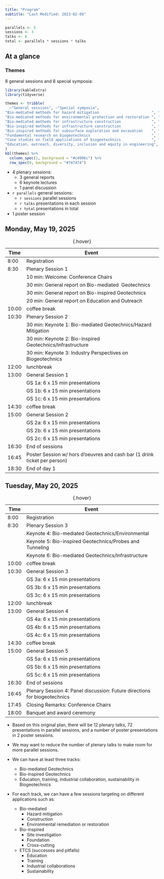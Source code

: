 ```yaml
---
title: "Program"
subtitle: "Last Modified: 2023-02-09"
---
```


```r
parallels <- 5
sessions <- 3
talks <- 6
total <- parallels * sessions * talks
```

## At a glance

### Themes

8 general sessions and 8 special symposia:

```r
library(kableExtra)
library(tidyverse)

themes <- tribble(
  ~"General sessions", ~"Special symposia",
"Bio-mediated methods for hazard mitigation                        ", "Bio-inspired Tunneling                         ",
"Bio-mediated methods for environmental protection and restoration ", "Asia experiences on bio-mediated geotechnics   ",
"Bio-mediated methods for infrastructure construction              ", "Europe experiences on bio-mediated geotechnics ",
"Bio-inspired methods for infrastructure construction              ", "Biopolymer treated soils                       ",
"Bio-inspired methods for subsurface exploration and excavation    ", "Delivery strategies for MICP                   ",
"Fundamental research on biogeotechnics                            ", "MICP for sustainable geoenergy applications    ",
"Case studies on field applications of biogeotechnics              ", "Fungal treatment of soils                      ",
"Education, outreach, diversity, inclusion and equity in engineering", "Build with nature                              ",
) 
kbl(themes) %>%
  column_spec(1, background = "#c4996c") %>%
  row_spec(0, background = "#747474")
```

* 4 plenary sessions: 
  * 3 general reports
  * 6 keynote lectures
  * 1 panel discussion
* `r parallels` general sessions:
  * `r sessions` parallel sessions
  * `r talks` presentations in each session
  * `r total` presentations in total
* 1 poster session


##  Monday, May 19, 2025

: {.hover}

| Time  | Event                                                                     |
| ----- | ------------------------------------------------------------------------- |
| 8:00  | Registration                                                              |
| 8:30  | Plenary Session 1                                                         |
|       | 10 min: Welcome: Conference Chairs                                        |
|       | 30 min: General report on Bio-mediated  Geotechnics                       |
|       | 30 min: General report on Bio-inspired Geotechnics                        |
|       | 20 min: General report on Education and Outreach                          |
| 10:00 | coffee break                                                              |
| 10:30 | Plenary Session 2                                                         |
|       | 30 min: Keynote 1: Bio-mediated Geotechnics/Hazard Mitigation             |
|       | 30 min: Keynote 2: Bio-inspired Geotechnics/Infrastructure                |
|       | 30 min: Keynote 3: Industry Perspectives on Biogeotechnics                |
| 12:00 | lunchbreak                                                                |
| 13:00 | General Session 1                                                         |
|       | GS 1a: 6 x 15 min presentations                                           |
|       | GS 1b: 6 x 15 min presentations                                           |
|       | GS 1c: 6 x 15 min presentations                                           |
| 14:30 | coffee break                                                              |
| 15:00 | General Session 2                                                         |
|       | GS 2a: 6 x 15 min presentations                                           |
|       | GS 2b: 6 x 15 min presentations                                           |
|       | GS 2c: 6 x 15 min presentations                                           |
| 16:30 | End of sessions                                                           |
| 16:45 | Poster Session w/ hors d’oeuvres and cash bar (1 drink ticket per person) |
| 18:30 | End of day 1                                                              |

\newpage

##  Tuesday, May 20, 2025

: {.hover}

| Time  | Event                                                                     |
| ----- | ------------------------------------------------------------------------- |
| 8:00  | Registration                                                              |
| 8:30  | Plenary Session 3                                                         |
|       | Keynote 4: Bio-mediated Geotechnics/Environmental                         |
|       | Keynote 5: Bio-inspired Geotechnics/Probes and Tunneling                  |
|       | Keynote 6: Bio-mediated Geotechnics/Infrastructure                        |
| 10:00 | coffee break                                                              |
| 10:30 | General Session 3                                                         |
|       | GS 3a: 6 x 15 min presentations                                           |
|       | GS 3b: 6 x 15 min presentations                                           |
|       | GS 3c: 6 x 15 min presentations                                           |
| 12:00 | lunchbreak                                                                |
| 13:00 | General Session 4                                                         |
|       | GS 4a: 6 x 15 min presentations                                           |
|       | GS 4b: 6 x 15 min presentations                                           |
|       | GS 4c: 6 x 15 min presentations                                           |
| 14:30 | coffee break                                                              |
| 15:00 | General Session 5                                                         |
|       | GS 5a: 6 x 15 min presentations                                           |
|       | GS 5b: 6 x 15 min presentations                                           |
|       | GS 5c: 6 x 15 min presentations                                           |
| 16:30 | End of sessions                                                           |
| 16:45 | Plenary Session 4: Panel discussion: Future directions for biogeotechnics |
| 17:45 | Closing Remarks: Conference Chairs                                        |
| 18:00 | Banquet and award ceremony                                                |


::: {.content-visible when-profile="local"}

::: {.callout-note}

* Based on this original plan, there will be 12 plenary talks, 72 presentations in parallel sessions, and a number of poster presentations in 2 poster sessions.

* We may want to reduce the number of plenary talks to make room for more parallel sessions. 

* We can have at least three tracks:
  * Bio-mediated Geotechnics
  * Bio-inspired Geotechnics
  * Education, training, industrial collaboration, sustainability in Biogeotechnics

* For each track, we can have a few sessions targeting on different applications such as:
  * Bio-mediated
    * Hazard mitigation
    * Construction
    * Environmental remediation or restoration
  * Bio-inspired
    * Site investigation
    * Foundation
    * Cross-cutting
  * ETCS (successes and pitfalls)
    * Education
    * Training
    * Industrial collaborations
    * Sustainability

:::
:::

